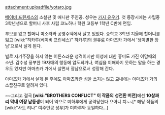 attachment:uploadfile/yotaro.jpg

[[베이비 프린세스]]의 소설판 및 애니판 주인공. 성우는 [[카지 유우키]]. 첫 등장시에는 사립중 3학년생으로 할머니 사후 사립 코노하나 학원 고등부 1학년 C반에 편입.

부모를 잃고 할머니 미소라와 공영주택에서 살고 있었다. 중학교 3학년 겨울에 할머니를 잃고 [wiki:"히카루(베이비 프린세스)" 히카루]의 권유로 아마츠카 가에서 '생이별한 장남'으로서 살게 된다.

별로 자기주장을 하지 않는 어른스러운 성격이지만 이성에 대한 흥미도 가진 이맘때의 소년. 감수성 풍부한 19자매의 행동에 압도되거나, 여심을 이해하지 못하는 말을 하는 경우도 있지만 아마츠카 가에서 살면서 장남으로서 성장해 간다.

아마츠카 가에서 살게 된 후에도 아마츠카란 성을 쓰지는 않고 교내에는 아마츠카 가의 소꿉친구로 알려져 있다.

~~그리고 결국 '''[wiki:"BROTHERS CONFLICT" 이 작품의 성전환 버전]'''에선 '''10살짜리 막내 여장 남동생'''이 되어 역으로 미하루에게 공략당한다 으아니 챠~~[* 해당 작품의 [wiki:"사토 리나" 여주인공 성우]가 미하루와 동일하다...]
